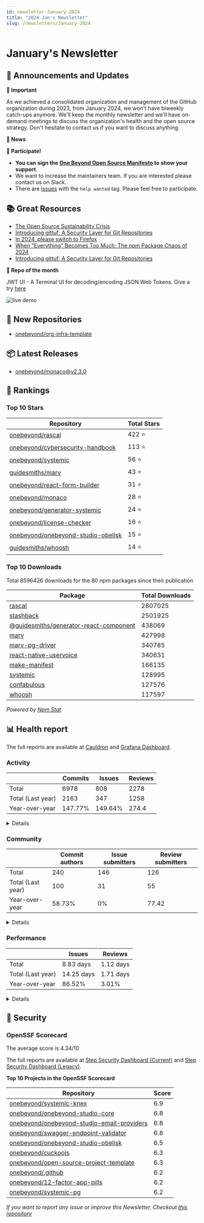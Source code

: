 ```yaml
---
id: newsletter-January-2024
title: "2024 Jan's Newsletter"
slug: /newsletters/January-2024
---
```


# January's Newsletter

## 📢 Announcements and Updates

**🚨 Important**

As we achieved a consolidated organization and management of the GitHub organization during 2023, from January 2024, we won't have biweekly catch-ups anymore. We'll keep the monthly newsletter and we'll have on-demand meetings to discuss the organization's health and the open source strategy. Don't hesitate to contact us if you want to discuss anything.

**📰 News**

<!--- @TODO: Manual addition --->

**🙌 Participate!**
- **You can sign the [One Beyond Open Source Manifesto](/open-source-manifesto) to show your support**.
- We want to increase the maintainers team. If you are interested please contact us on Slack.
- There are [issues](https://github.com/search?q=user%3Aonebeyond+user%3Aguidesmiths+label%3A%22help+wanted%22+state%3Aopen&type=Issues&ref=advsearch&l=&l=) with the `help wanted` tag. Please feel free to participate.

## 📚 Great Resources

- [The Open Source Sustainability Crisis](https://openpath.chadwhitacre.com/2024/the-open-source-sustainability-crisis/)
- [Introducing gittuf: A Security Layer for Git Repositories](https://openssf.org/blog/2024/01/18/introducing-gittuf-a-security-layer-for-git-repositories/)
- [In 2024, please switch to Firefox](https://roytanck.com/2023/12/23/in-2024-please-switch-to-firefox/)
- [When "Everything" Becomes Too Much: The npm Package Chaos of 2024](https://socket.dev/blog/when-everything-becomes-too-much)
- [Introducing gittuf: A Security Layer for Git Repositories](https://openssf.org/blog/2024/01/18/introducing-gittuf-a-security-layer-for-git-repositories/)

**👀 Repo of the month**

JWT UI - A Terminal UI for decoding/encoding JSON Web Tokens. Give a try [here](https://github.com/jwt-rs/jwt-ui)

![live demo](https://github.com/jwt-rs/jwt-ui/raw/main/screenshots/decoder.png)


## 🍿 New Repositories

- [onebeyond/org-infra-template](https://github.com/onebeyond/org-infra-template)

## 📦 Latest Releases

- [onebeyond/monaco@v2.3.0](https://github.com/onebeyond/monaco/releases/tag/v2.3.0)

## 🥇 Rankings

### Top 10 Stars

| Repository | Total Stars | 
| -- | -- |
| [onebeyond/rascal](https://github.com/onebeyond/rascal) | 422 ⭐️ |
| [onebeyond/cybersecurity-handbook](https://github.com/onebeyond/cybersecurity-handbook) | 113 ⭐️ |
| [onebeyond/systemic](https://github.com/onebeyond/systemic) | 56 ⭐️ |
| [guidesmiths/marv](https://github.com/guidesmiths/marv) | 43 ⭐️ |
| [onebeyond/react-form-builder](https://github.com/onebeyond/react-form-builder) | 31 ⭐️ |
| [onebeyond/monaco](https://github.com/onebeyond/monaco) | 28 ⭐️ |
| [onebeyond/generator-systemic](https://github.com/onebeyond/generator-systemic) | 24 ⭐️ |
| [onebeyond/license-checker](https://github.com/onebeyond/license-checker) | 16 ⭐️ |
| [onebeyond/onebeyond-studio-obelisk](https://github.com/onebeyond/onebeyond-studio-obelisk) | 15 ⭐️ |
| [guidesmiths/whoosh](https://github.com/guidesmiths/whoosh) | 14 ⭐️ |


### Top 10 Downloads

Total 8596426 downloads for the 80 npm packages since their publication

| Package | Total Downloads | 
| -- | -- |
| [rascal](https://www.npmjs.com/package/rascal) | 2807025 |
| [stashback](https://www.npmjs.com/package/stashback) | 2501925 |
| [@guidesmiths/generator-react-component](https://www.npmjs.com/package/@guidesmiths/generator-react-component) | 438069 |
| [marv](https://www.npmjs.com/package/marv) | 427998 |
| [marv-pg-driver](https://www.npmjs.com/package/marv-pg-driver) | 340785 |
| [react-native-uservoice](https://www.npmjs.com/package/react-native-uservoice) | 340631 |
| [make-manifest](https://www.npmjs.com/package/make-manifest) | 166135 |
| [systemic](https://www.npmjs.com/package/systemic) | 128995 |
| [confabulous](https://www.npmjs.com/package/confabulous) | 127576 |
| [whoosh](https://www.npmjs.com/package/whoosh) | 117597 |

_Powered by [Npm Stat](https://github.com/pvorb/npm-stat.com)_


## 📊 Health report

The full reports are available at [Cauldron](https://cauldron.io/project/7192) and [Grafana Dashboard](https://cauldron.io/project/7192/public-kibana).

### Activity

| | Commits | Issues |  Reviews | 
| -- | -- | -- | -- |
| Total | 6978 | 808 | 2278 |
| Total (Last year)	| 2163 | 347 | 1258 |
| Year-over-year | 147.77% | 149.64% | 274.4 |

<details>
    <summary>Details</summary>

- Commits: 371
- Lines/commit: 1276.44
- Lines/commit/file: 0.88
- Issues created: 75
- Issues closed: 29
- Issues open: 265
- Pull requests created: 265
- Pull requests closed: 266
- Pull requests open: 204

</details>


### Community

| | Commit authors | Issue submitters |  Review submitters | 
| -- | -- | -- | -- |
| Total | 240 | 146 | 126 |
| Total (Last year)	| 100 | 31 | 55 |
| Year-over-year | 58.73% | 0% | 77.42 |

<details>
    <summary>Details</summary>

**Active People**
- Git Authors: 36
- Issue Authors: 13
- PRs Submitters: 21

**Onboarding**
- Git Authors: 6
- Issue Authors: 5
- PRs Submitters: 4

</details>


### Performance


| | Issues | Reviews | 
| -- | -- | -- |
| Total | 8.83 days | 1.12 days |
| Total (Last year)	| 14.25 days | 1.71 days |
| Year-over-year | 86.52% | 3.01% |


<details>
    <summary>Details</summary>

**Issues**
- Time Open (average): 465.52 days
- Time Open (median): 303.7 days
- Open Issues: 265

**Reviews**
- Time Open (average): 499.46 days
- Time Open (median): 408.75 days
- Open Reviews: 204

</details>


## 🔐 Security

### OpenSSF Scorecard

The average score is 4.34/10

The full reports are available at [Step Security Dashboard (Current)](https://app.stepsecurity.io/github/app/onebeyond/onebeyond/repositories) and [Step Security Dashboard (Legacy)](https://app.stepsecurity.io/github/app/onebeyond/guidesmiths/repositories).


**Top 10 Projects in the OpenSSF Scorecard**


| Repository | Score |
| -- | -- |
| [onebeyond/systemic-knex](https://github.com/onebeyond/systemic-knex) | 6.9 |
| [onebeyond/onebeyond-studio-core](https://github.com/onebeyond/onebeyond-studio-core) | 6.8 |
| [onebeyond/onebeyond-studio-email-providers](https://github.com/onebeyond/onebeyond-studio-email-providers) | 6.8 |
| [onebeyond/swagger-endpoint-validator](https://github.com/onebeyond/swagger-endpoint-validator) | 6.8 |
| [onebeyond/onebeyond-studio-obelisk](https://github.com/onebeyond/onebeyond-studio-obelisk) | 6.5 |
| [onebeyond/cuckoojs](https://github.com/onebeyond/cuckoojs) | 6.3 |
| [onebeyond/open-source-project-template](https://github.com/onebeyond/open-source-project-template) | 6.3 |
| [onebeyond/.github](https://github.com/onebeyond/.github) | 6.2 |
| [onebeyond/12-factor-app-pills](https://github.com/onebeyond/12-factor-app-pills) | 6.2 |
| [onebeyond/systemic-pg](https://github.com/onebeyond/systemic-pg) | 6.2 |

_If you want to report any issue or improve this Newsletter, Checkout [this repository](https://github.com/onebeyond/newsletter-generator)_